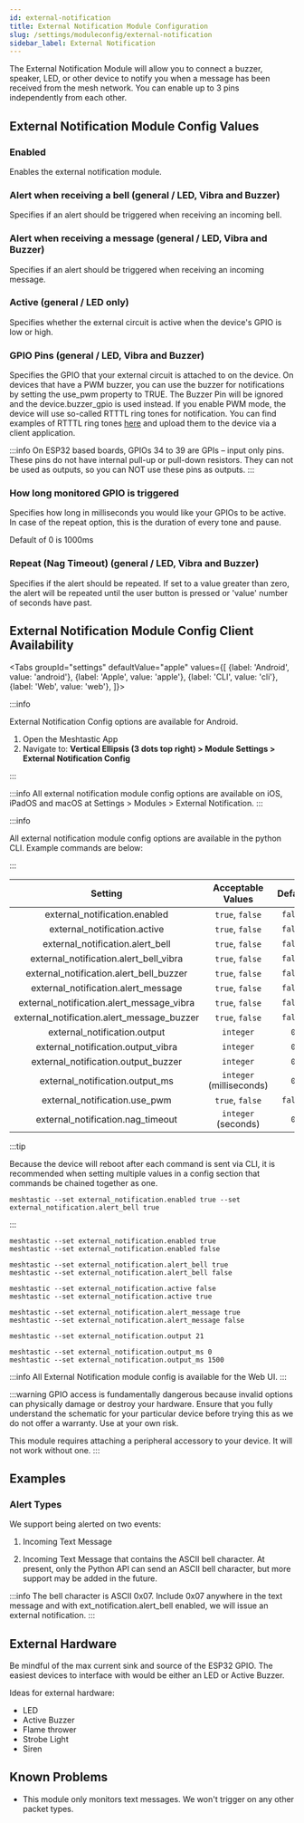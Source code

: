 ```yaml
---
id: external-notification
title: External Notification Module Configuration
slug: /settings/moduleconfig/external-notification
sidebar_label: External Notification
---
```



The External Notification Module will allow you to connect a buzzer, speaker, LED, or other device to notify you when a message has been received from the mesh network. You can enable up to 3 pins independently from each other.

## External Notification Module Config Values

### Enabled

Enables the external notification module.

### Alert when receiving a bell (general / LED, Vibra and Buzzer)

Specifies if an alert should be triggered when receiving an incoming bell.

### Alert when receiving a message (general / LED, Vibra and Buzzer)

Specifies if an alert should be triggered when receiving an incoming message.

### Active (general / LED only)

Specifies whether the external circuit is active when the device's GPIO is low or high.

### GPIO Pins (general / LED, Vibra and Buzzer)

Specifies the GPIO that your external circuit is attached to on the device. On devices that have a PWM buzzer, you can use the buzzer for notifications by setting the use_pwm property to TRUE. The Buzzer Pin will be ignored and the device.buzzer_gpio is used instead. If you enable PWM mode, the device will use
so-called RTTTL ring tones for notification. You can find examples of RTTTL ring tones [here](https://www.laub-home.de/wiki/RTTTL_Songs) and upload them to the device via a client application.

:::info
On ESP32 based boards, GPIOs 34 to 39 are GPIs – input only pins. These pins do not have internal pull-up or pull-down resistors. They can not be used as outputs, so you can NOT use these pins as outputs.
:::

### How long monitored GPIO is triggered

Specifies how long in milliseconds you would like your GPIOs to be active. In case of the repeat option, this is the duration of every tone and pause.

Default of 0 is 1000ms

### Repeat (Nag Timeout) (general / LED, Vibra and Buzzer)

Specifies if the alert should be repeated. If set to a value greater than zero, the alert will be repeated until the user button is pressed or 'value' number of seconds have past.

## External Notification Module Config Client Availability

<Tabs
groupId="settings"
defaultValue="apple"
values={[
{label: 'Android', value: 'android'},
{label: 'Apple', value: 'apple'},
{label: 'CLI', value: 'cli'},
{label: 'Web', value: 'web'},
]}>
<TabItem value="android">

:::info

External Notification Config options are available for Android.

1. Open the Meshtastic App
2. Navigate to: **Vertical Ellipsis (3 dots top right) > Module Settings > External Notification Config**

:::

</TabItem>
<TabItem value="apple">

:::info
All external notification module config options are available on iOS, iPadOS and macOS at Settings > Modules > External Notification.
:::

</TabItem>
<TabItem value="cli">

:::info

All external notification module config options are available in the python CLI. Example commands are below:

:::

|                  Setting                   |    Acceptable Values     | Default |
| :----------------------------------------: | :----------------------: | :-----: |
|       external_notification.enabled        |     `true`, `false`      | `false` |
|        external_notification.active        |     `true`, `false`      | `false` |
|      external_notification.alert_bell      |     `true`, `false`      | `false` |
|   external_notification.alert_bell_vibra   |     `true`, `false`      | `false` |
|  external_notification.alert_bell_buzzer   |     `true`, `false`      | `false` |
|    external_notification.alert_message     |     `true`, `false`      | `false` |
| external_notification.alert_message_vibra  |     `true`, `false`      | `false` |
| external_notification.alert_message_buzzer |     `true`, `false`      | `false` |
|        external_notification.output        |        `integer`         |   `0`   |
|     external_notification.output_vibra     |        `integer`         |   `0`   |
|    external_notification.output_buzzer     |        `integer`         |   `0`   |
|      external_notification.output_ms       | `integer` (milliseconds) |   `0`   |
|       external_notification.use_pwm        |     `true`, `false`      | `false` |
|     external_notification.nag_timeout      |   `integer` (seconds)    |   `0`   |

:::tip

Because the device will reboot after each command is sent via CLI, it is recommended when setting multiple values in a config section that commands be chained together as one.

```shell title="Example:"
meshtastic --set external_notification.enabled true --set external_notification.alert_bell true
```

:::

```shell title="Enable/Disable External Notification Module"
meshtastic --set external_notification.enabled true
meshtastic --set external_notification.enabled false
```

```shell title="Enable/Disable alert on incoming bell"
meshtastic --set external_notification.alert_bell true
meshtastic --set external_notification.alert_bell false
```

```shell title="Set GPIO active high / low (default of false is low)"
meshtastic --set external_notification.active false
meshtastic --set external_notification.active true
```

```shell title="Enable/Disable alert on incoming message"
meshtastic --set external_notification.alert_message true
meshtastic --set external_notification.alert_message false
```

```shell title="Set GPIO to monitor to 21"
meshtastic --set external_notification.output 21
```

```shell title="Set monitored GPIO output duration (default of 0 is 1000ms)"
meshtastic --set external_notification.output_ms 0
meshtastic --set external_notification.output_ms 1500
```

</TabItem>
<TabItem value="web">

:::info
All External Notification module config is available for the Web UI.
:::

</TabItem>
</Tabs>

:::warning
GPIO access is fundamentally dangerous because invalid options can physically damage or destroy your hardware. Ensure that you fully understand the schematic for your particular device before trying this as we do not offer a warranty. Use at your own risk.

This module requires attaching a peripheral accessory to your device. It will not work without one.
:::

## Examples

### Alert Types

We support being alerted on two events:

1. Incoming Text Message

2. Incoming Text Message that contains the ASCII bell character. At present, only the Python API can send an ASCII bell character, but more support may be added in the future.

:::info
The bell character is ASCII 0x07. Include 0x07 anywhere in the text message and with ext_notification.alert_bell enabled, we will issue an external notification.
:::

## External Hardware

Be mindful of the max current sink and source of the ESP32 GPIO. The easiest devices to interface with would be either an LED or Active Buzzer.

Ideas for external hardware:

- LED
- Active Buzzer
- Flame thrower
- Strobe Light
- Siren

## Known Problems

- This module only monitors text messages. We won't trigger on any other packet types.

